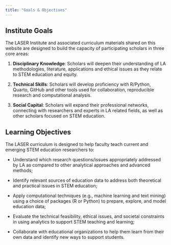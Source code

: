 ```yaml
---
title: "Goals & Objectives"
---
```


## Institute Goals

The LASER Institute and associated curriculum materials shared on this website are designed to build the capacity of participating scholars in three core areas:

1.  **Disciplinary Knowledge**: Scholars will deepen their understanding of LA methodologies, literature, applications and ethical issues as they relate to STEM education and equity.

2.  **Technical Skills**: Scholars will develop proficiency with R/Python, Quarto, GitHub and other tools used for collaboration, reproducible research and computational analysis.

3.  **Social Capital**: Scholars will expand their professional networks, connecting with researchers and experts in LA related fields, as well as other scholars focused on STEM education.

## Learning Objectives

The LASER curriculum is designed to help faculty teach current and emerging STEM education researchers to:

-   Understand which research questions/issues appropriately addressed by LA as compared to other analytical approaches and advanced methods;

-   Identify relevant sources of education data to address both theoretical and practical issues in STEM education;

-   Apply computational techniques (e.g., machine learning and text mining) using a choice of packages (R or Python) to prepare, explore, and model education data;

-   Evaluate the technical feasibility, ethical issues, and societal constraints in using analytics to support STEM teaching and learning;

-   Collaborate with educational organizations to help them learn from their own data and identify new ways to support students.
